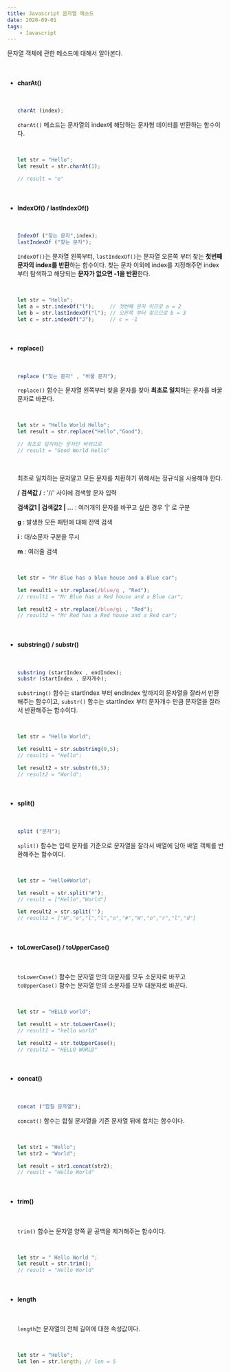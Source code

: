 ```yaml
---
title: Javascript 문자열 메소드
date: 2020-09-01
tags:
    - Javascript
---
```


문자열 객체에 관한 메소드에 대해서 알아본다.

<br/>

- ####  charAt()

  <br/>

  ~~~javascript
  charAt (index);
  ~~~

  `charAt()` 메소드는 문자열의 index에 해당하는 문자형 데이터를 반환하는 함수이다.

  <br/>

  ```javascript
  let str = "Hello";
  let result = str.charAt(1);
  
  // result = "e"
  ```

  <br/>

- #### IndexOf() / lastIndexOf()

  <br/>

  ~~~javascript
  IndexOf ("찾는 문자",index);
  lastIndexOf ("찾는 문자");
  ~~~

  `IndexOf()`는 문자열 왼쪽부터, `lastIndexOf()`는 문자열 오른쪽 부터 찾는 **첫번째 문자의 index를 반환**하는 함수이다. 찾는 문자 이외에 index를 지정해주면 index부터 탐색하고 해당되는 **문자가 없으면 -1을 반환**한다.

  <br/>

  ```javascript
  let str = "Hello";
  let a = str.indexOf("l");		// 첫번째 문자 이므로 a = 2
  let b = str.lastIndexOf("l");	// 오른쪽 부터 찾으므로 b = 3
  let c = str.indexOf("J");		// c = -1
  ```

  <br/>

- #### replace()

  <br/>

  ~~~javascript
  replace ("찾는 문자" , "바꿀 문자");
  ~~~

  `replace()` 함수는 문자열 왼쪽부터 찾을 문자를 찾아 **최초로 일치**하는 문자를 바꿀 문자로 바꾼다.

  <br/>

  ```javascript
  let str = "Hello World Hello";
  let result = str.replace("Hello","Good");
  
  // 최초로 일치하는 문자만 바뀌므로
  // result = "Good World Hello"
  ```

  <br/>

  최초로 일치하는 문자말고 모든 문자를 치환하기 위해서는 정규식을 사용해야 한다.

  **/ 검색값 /** : '//' 사이에 검색할 문자 입력

  **검색값1 | 검색값2 | ...** : 여러개의 문자를 바꾸고 싶은 경우 '|' 로 구분

  **g** : 발생한 모든 패턴에 대해 전역 검색

  **i** : 대/소문자 구분을 무시

  **m** : 여러줄 검색

  <br/>

  ```javascript
  let str = "Mr Blue has a blue house and a Blue car";
  
  let result1 = str.replace(/blue/g , "Red");
  // result1 = "Mr Blue has a Red house and a Blue car";
  
  let result2 = str.replace(/blue/gi , "Red");
  // result2 = "Mr Red has a Red house and a Red car";
  ```

  <br/>

- #### substring() / substr()

  <br/>

  ~~~javascript
  substring (startIndex , endIndex);
  substr (startIndex , 문자개수);
  ~~~

  `substring()` 함수는 startIndex 부터 endIndex 앞까지의 문자열을 잘라서 반환해주는 함수이고, `substr()` 함수는 startIndex 부터 문자개수 만큼 문자열을 잘라서 반환해주는 함수이다.

  <br/>

  ~~~javascript
  let str = "Hello World";
  
  let result1 = str.substring(0,5);
  // result1 = "Hello";
  
  let result2 = str.substr(6,5);
  // result2 = "World";
  ~~~

  <br/>

- #### split()

  <br/>

  ~~~javascript
  split ("문자");
  ~~~

  `split()` 함수는 입력 문자를 기준으로 문자열을 잘라서 배열에 담아 배열 객체를 반환해주는 함수이다.

  <br/>

  ```javascript
  let str = "Hello#World";
  
  let result = str.split("#");
  // result = ["Hello","World"]
  
  let result2 = str.split('');
  // result2 = ["H","e","l","l","o","#","W","o","r","l","d"]
  ```

  <br/>

- #### toLowerCase() / toUpperCase()

  <br/>

  `toLowerCase()` 함수는 문자열 안의 대문자를 모두 소문자로 바꾸고 `toUpperCase()` 함수는 문자열 안의 소문자를 모두 대문자로 바꾼다.

  <br/>

  ~~~javascript
  let str = "HELLO world";
  
  let result1 = str.toLowerCase();
  // result1 = "hello world"
  
  let result2 = str.toUpperCase();
  // result2 = "HELLO WORLD"
  ~~~

  <br/>

- #### concat()

  <br/>

  ~~~javascript
  concat ("합칠 문자열");
  ~~~

  `concat()` 함수는 합칠 문자열을 기존 문자열 뒤에 합치는 함수이다.

  <br/>

  ~~~javascript
  let str1 = "Hello";
  let str2 = "World";
  
  let result = str1.concat(str2);
  // reuslt = "Hello World"
  ~~~

  <br/>

- #### trim()

  <br/>

  `trim()` 함수는 문자열 양쪽 끝 공백을 제거해주는 함수이다.

  <br/>

  ~~~javascript
  let str = " Hello World ";
  let result = str.trim();
  // result = "Hello World"
  ~~~

  <br/>

- #### length

  <br/>

  `length`는 문자열의 전체 길이에 대한 속성값이다.

  <br/>
  
  ~~~javascript
  let str = "Hello";
  let len = str.length;	// len = 5
  ~~~
